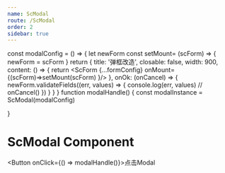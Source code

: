 ```yaml
---
name: ScModal
route: /ScModal
order: 2
sidebar: true
---
```


const modalConfig = () => {
  let newForm
  const setMount= (scForm) => {
    newForm = scForm
  }
  return {
    title: '弹框改造',
    closable: false,
    width: 900,
    content: () => {
      return <ScForm {...formConfig} onMount={(scForm)=>setMount(scForm) }/>
    },
    onOk: (onCancel) => {
      newForm.validateFields((err, values) => {
        console.log(err, values)
        // onCancel()
      })
    }
  }
}
function modalHandle() {
  const modalInstance = ScModal(modalConfig)
  
}

# ScModal Component

<Button onClick={() => modalHandle()}>点击Modal</Button>
